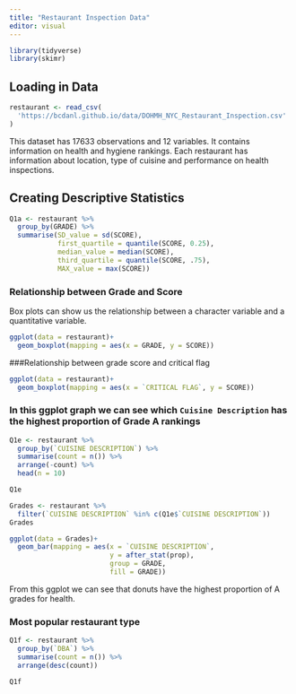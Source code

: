 ```yaml
---
title: "Restaurant Inspection Data"
editor: visual
---
```


```r
library(tidyverse)
library(skimr)
```

## Loading in Data

```r
restaurant <- read_csv(
  'https://bcdanl.github.io/data/DOHMH_NYC_Restaurant_Inspection.csv'
)
```
This dataset has 17633 observations and 12 variables. It contains information on health and hygiene rankings. Each restaurant has information about location, type of cuisine and performance on health inspections.  

## Creating Descriptive Statistics 

```r
Q1a <- restaurant %>% 
  group_by(GRADE) %>% 
  summarise(SD_value = sd(SCORE),
            first_quartile = quantile(SCORE, 0.25),
            median_value = median(SCORE),
            third_quartile = quantile(SCORE, .75),
            MAX_value = max(SCORE))
```


### Relationship between Grade and Score

Box plots can show us the relationship between a character variable and a quantitative variable.

```r
ggplot(data = restaurant)+
  geom_boxplot(mapping = aes(x = GRADE, y = SCORE))

```
###Relationship between grade score and critical flag 
```r
ggplot(data = restaurant)+
  geom_boxplot(mapping = aes(x = `CRITICAL FLAG`, y = SCORE))
```

### In this ggplot graph we can see which `Cuisine Description` has the highest proportion of Grade A rankings

```r
Q1e <- restaurant %>% 
  group_by(`CUISINE DESCRIPTION`) %>% 
  summarise(count = n()) %>% 
  arrange(-count) %>% 
  head(n = 10)

Q1e
```

```r
Grades <- restaurant %>% 
  filter(`CUISINE DESCRIPTION` %in% c(Q1e$`CUISINE DESCRIPTION`))
Grades
```
```r
ggplot(data = Grades)+
  geom_bar(mapping = aes(x = `CUISINE DESCRIPTION`, 
                         y = after_stat(prop),
                         group = GRADE,
                         fill = GRADE))
```
From this ggplot we can see that donuts have the highest proportion of A grades for health.




### Most popular restaurant type 

```r
Q1f <- restaurant %>% 
  group_by(`DBA`) %>% 
  summarise(count = n()) %>%   
  arrange(desc(count))

Q1f
```

